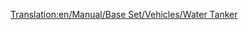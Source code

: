 [[Translation:en/Manual/Base Set/Vehicles/Water Tanker]]
{{it/Vagoni|Picture=[[File:en/Watertanker.png]]
|Name=Vagone cisterna per acqua
|NormalCost=€ 2.332
|NormalWeight=25 / 50 t
|NormalCapacity=25.000 litri di acqua
|MonoCost="
|MonoWeight=25 / 55 t
|MonoCapacity=30.000 litri di acqua
|MagCost="
|MagWeight=25 / 57 t
|MagCapacity=32.000 litri di acqua
|Description=questi carri cisterna trasportano acqua dalle [[it/Falda acquifera|falde acquifere]] alle [[it/Città|città]] che hanno serbatoi idrici. Questo carro è disponibile solo per il clima [[en/Clima#Tropicale|tropicale]].
}}